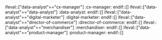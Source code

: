 ifeval::["data-analyst"=="cx-manager"]
:cx-manager:
endif::[]
ifeval::["data-analyst"=="data-analyst"]
:data-analyst:
endif::[]
ifeval::["data-analyst"=="digital-marketer"]
:digital-marketer:
endif::[]
ifeval::["data-analyst"=="director-of-commerce"]
:director-of-commerce:
endif::[]
ifeval::["data-analyst"=="merchandiser"]
:merchandiser:
endif::[]
ifeval::["data-analyst"=="product-manager"]
:product-manager:
endif::[]
